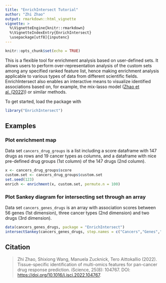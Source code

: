 ```yaml
---
title: "EnrichIntersect Tutorial"
author: "Zhi Zhao"
output: rmarkdown::html_vignette
vignette: >
  %\VignetteEngine{knitr::rmarkdown}
  %\VignetteIndexEntry{EnrichIntersect}
  \usepackage[utf8]{inputenc}
---
```


```r
knitr::opts_chunk$set(echo = TRUE)
```


This is a flexible tool for enrichment analysis based on user-defined sets. It allows users to perform over-representation analysis of the custom sets among any specified ranked feature list, hence making enrichment analysis applicable to various types of data from different scientific fields. EnrichIntersect also enables an interactive means to visualize identified associations based on, for example, the mix-lasso model ([Zhao et al. (2022)](https://doi.org/10.1016/j.isci.2022.104767)) or similar methods.

To get started, load the package with

```r
library("EnrichIntersect")
```

## Examples


### Plot enrichment map

Data set `cancers_drug_groups` is a list including a score dataframe with 147 drugs as rows
and 19 cancer types as columns, and a dataframe with nice pre-defined drug groups (1st column)
of the 147 drugs (2nd column). 

```r
x <- cancers_drug_groups$score
custom.set <- cancers_drug_groups$custom.set
set.seed(123)
enrich <- enrichment(x, custom.set, permute.n = 100)
```


### Plot Sankey diagram for intersecting set through an array

Data set `cancers_genes_drugs` is an array with association scores between 56 genes (1st dimension), three cancer types (2nd dimension) and two drugs (3rd dimension). 

```r
data(cancers_genes_drugs, package = "EnrichIntersect")
intersectSankey(cancers_genes_drugs, step.names = c("Cancers","Genes","Drugs"))
```


## Citation

> Zhi Zhao, Shixiong Wang, Manuela Zucknick, Tero Aittokallio (2022).
> Tissue-specific identification of multi-omics features for pan-cancer drug response prediction.
> iScience, 25(8): 104767. DOI: [https://doi.org/10.1016/j.isci.2022.104767](https://doi.org/10.1016/j.isci.2022.104767).


